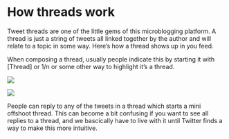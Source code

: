 # How threads work

Tweet threads are one of the little gems of this microblogging platform. A thread is just a string of tweets all linked together by the author and will relate to a topic in some way. Here's how a thread shows up in you feed. 

When composing a thread, usually people indicate this by starting it with [Thread] or 1/n or some other way to highlight it's a thread.


![](images/tweet_thread_make.jpg)

![](images/tweet_thread_make2.jpg)

People can reply to any of the tweets in a thread which starts a mini offshoot thread. This can become a bit confusing if you want to see all replies to a thread, and we bascically have to live with it until Twitter finds a way to make this more intuitive. 
